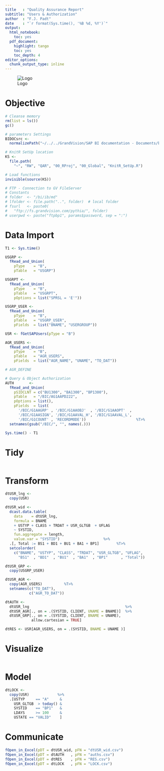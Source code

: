 ```yaml
---
title   : "Quality Assurance Report"
subtitle: "Users & Authorization"
author  : "F.J. Padt"
date    : "`r format(Sys.time(), '%B %d, %Y')`"
output:
  html_notebook:
    toc: yes
  pdf_document:
    highlight: tango
    toc: yes
    toc_depth: 4
editor_options: 
  chunk_output_type: inline
---
```


\newpage
![Logo](http://www.grandvision.com/img/logoGV.png)

# Objective


```r
# Cleanse memory
rm(list = ls())
gc()

# parameters Settings
BIDOCsrc <- 
  normalizePath("~/../../GrandVision/SAP BI documentation - Documents/bi-doc/src/")

# KnitR SetUp location
KS <- 
  file.path(
    "~", "RW", "QAR", "00_RProj", "00_Global", "KnitR_SetUp.R")

# Load functions
invisible(source(KS))

# FTP - Connection to GV FileServer
# Constants
# folder  <- "/bi/ib/md"          
# lfolder <- file.path("..", folder)  # local folder
# fsurl   <- paste0(
#   "ftp://fs.grandvision.com/pythia/", folder)
# userpwd <- paste("ftpbp1", params$password, sep = ":")

```

# Data Import

```r

T1 <- Sys.time()

USGRP <- 
  fRead_and_Union(
    pType    = "B", 
    pTable   = "USGRP")

USGRPT <- 
  fRead_and_Union(
    pType    = "B", 
    pTable   = "USGRPT", 
    pOptions = list("SPRSL = 'E'"))

USGRP_USER <-
  fRead_and_Union(
    pType    = "B", 
    pTable   = "USGRP_USER",
    pFields  = list("BNAME", "USERGROUP"))

USR <- fGetSAPUsers(pType = "B")

AGR_USERS <- 
  fRead_and_Union(
    pType    = "B", 
    pTable   = "AGR_USERS",
    pFields  = list("AGR_NAME", "UNAME", "TO_DAT"))

# AGR_DEFINE

# Query & Object Authorization
AUTH       <-
  fRead_and_Union(
    pSIDCLNT = c("BU1300", "BA1300", "BP1300"),
    pTable   = "/BIC/AG1AAPD222",
    pOptions = list(),
    pFields  = list(
      '/BIC/G1AAGRP' , '/BIC/G1AAOBJ'  , '/BIC/G1AAOPT'  , 
      '/BIC/G1AASIGN', '/BIC/G1AAVAL_H', '/BIC/G1AAVAL_L', 
      '/BIC/G1COUNT' , 'RECORDMODE'))                       %T>%
  setnames(gsub("/BIC/", "", names(.)))

Sys.time() - T1
```

# Tidy

```r

```

# Transform

```r

dtUSR_lng <- 
  copy(USR)  

dtUSR_wid <- 
  dcast.data.table(
    data    = dtUSR_lng,
    formula = BNAME 
    + USTYP + CLASS + TRDAT + USR_GLTGB  + UFLAG
    ~ SYSTID,
    fun.aggregate = length,
    value.var = "SYSTID")                    %>%  
  .[, Total := BS1 + BD1 + BU1 + BA1 + BP1]        %T>%
  setcolorder(
    c("BNAME", "USTYP", "CLASS", "TRDAT", "USR_GLTGB", "UFLAG",
      "BS1"  , "BD1"  , "BU1"  , "BA1"  , "BP1"      , "Total"))

dtUSR_GRP <- 
  copy(USGRP_USER)

dtUSR_AGR <- 
  copy(AGR_USERS)          %T>%
  setnames(c("TO_DAT"), 
           c("AGR_TO_DAT"))

dtAUTH <- 
  dtUSR_lng                                            %>%
  dtUSR_AGR[., on = .(SYSTID, CLIENT, UNAME = BNAME)]  %>%
  dtUSR_GRP[., on = .(SYSTID, CLIENT, BNAME = UNAME), 
            allow.cartesian = TRUE]

dtRES <- USR[AGR_USERS, on = .(SYSTID, BNAME = UNAME )]

```

# Visualize

```r

```

# Model

```r
dtLOCK <- 
  copy(USR)             %>%
  .[USTYP     == "A"     &
    USR_GLTGB  > today() &
    SYSTID    == "BP1"   & 
    LDAYS     >= 100     & 
    USTATE == "VALID"    ]

```

# Communicate

```r
fOpen_in_Excel(pDT = dtUSR_wid, pFN = "dtUSR_wid.csv")
fOpen_in_Excel(pDT = dtAUTH   , pFN = "auths.csv")
fOpen_in_Excel(pDT = dtRES    , pFN = "RES.csv")
fOpen_in_Excel(pDT = dtLOCK   , pFN = "LOCK.csv")
```


